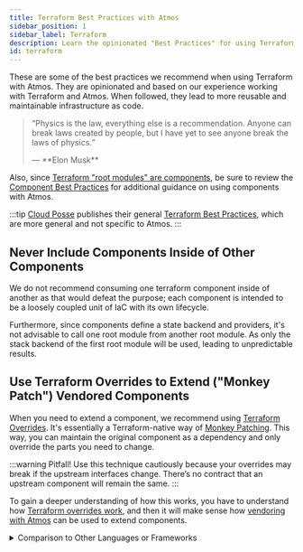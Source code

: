```yaml
---
title: Terraform Best Practices with Atmos
sidebar_position: 1
sidebar_label: Terraform
description: Learn the opinionated "Best Practices" for using Terraform with Atmos
id: terraform
---
```


<Intro>
These are some of the best practices we recommend when using Terraform with Atmos. They are opinionated and based on our experience working with Terraform and Atmos. When followed, they lead to more reusable and maintainable infrastructure as code.
</Intro>

> <q>Physics is the law, everything else is a recommendation.
> Anyone can break laws created by people, but I have yet to see anyone break the laws of physics.
> <p className="author">— **Elon Musk**</p></q>

Also, since [Terraform "root modules" are components](/core-concepts/components/terraform), be sure to review the [Component Best Practices](/best-practices/components) for additional guidance on using components with Atmos.

:::tip
[Cloud Posse](https://github.com/cloudposse) publishes their general [Terraform Best Practices](https://docs.cloudposse.com/reference/best-practices/terraform-best-practices/), which are more general and not specific to Atmos.
:::

##  Never Include Components Inside of Other Components

We do not recommend consuming one terraform component inside of another as that would defeat the purpose; each component is intended to be a loosely coupled unit of IaC with its own lifecycle.

Furthermore, since components define a state backend and providers, it's not advisable to call one root module from another root module. As only the stack backend of the first root module will be used, leading to unpredictable results.


## Use Terraform Overrides to Extend ("Monkey Patch") Vendored Components

When you need to extend a component, we recommend using [Terraform Overrides](https://developer.hashicorp.com/terraform/language/files/override).
It's essentially a Terraform-native way of [Monkey Patching](https://en.wikipedia.org/wiki/Monkey_patch).
This way, you can maintain the original component as a dependency and only override the parts you need to change.

:::warning Pitfall!
Use this technique cautiously because your overrides may break if the upstream interfaces change. There’s no contract that an upstream component will remain the same.
:::

To gain a deeper understanding of how this works, you have to understand how [Terraform overrides work](https://developer.hashicorp.com/terraform/language/files/override), and then it will make sense how [vendoring with Atmos](/core-concepts/vendor) can be used to extend components.

<details>
<summary>Comparison to Other Languages or Frameworks</summary>

#### Swizzling

In [Objective-C](https://spin.atomicobject.com/method-swizzling-objective-c/) and [Swift-UI](https://medium.com/@pallavidipke07/method-swizzling-in-swift-5c9d9ab008e4), swizzling is the method of changing the implementation of an existing selector.

In Docusaurus, [swizzling a component](https://docusaurus.io/docs/swizzling) means providing an alternative implementation that takes precedence over the component provided by the theme.

#### Monkey Patching

You can think of it also like [Monkey Patching](https://en.wikipedia.org/wiki/Monkey_patch) in [Ruby](http://blog.headius.com/2012/11/refining-ruby.html) or [React components](https://medium.com/@singhalaryan06/monkey-patching-mocking-hooks-and-methods-in-react-f6afef73e423), enabling you to override the default implementation. Gatsby has a similar concept called theme [shadowing](https://www.gatsbyjs.com/docs/how-to/plugins-and-themes/shadowing/).
</details>
